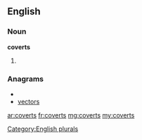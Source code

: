 ==English==

===Noun===
'''coverts'''

# {{plural of|[[covert]]}}

===Anagrams===
* {{alphagram|ceorstv}}
* [[vectors#English|vectors]]


[[Category:English plurals]]

[[ar:coverts]]
[[fr:coverts]]
[[mg:coverts]]
[[my:coverts]]